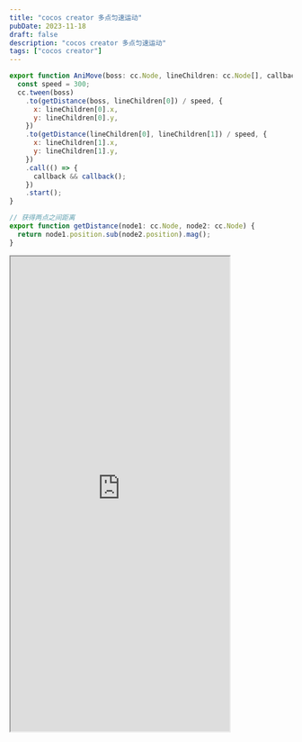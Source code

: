 ```yaml
---
title: "cocos creator 多点匀速运动"
pubDate: 2023-11-18
draft: false
description: "cocos creator 多点匀速运动"
tags: ["cocos creator"]
---
```


```js
export function AniMove(boss: cc.Node, lineChildren: cc.Node[], callback) {
  const speed = 300;
  cc.tween(boss)
    .to(getDistance(boss, lineChildren[0]) / speed, {
      x: lineChildren[0].x,
      y: lineChildren[0].y,
    })
    .to(getDistance(lineChildren[0], lineChildren[1]) / speed, {
      x: lineChildren[1].x,
      y: lineChildren[1].y,
    })
    .call(() => {
      callback && callback();
    })
    .start();
}

// 获得两点之间距离
export function getDistance(node1: cc.Node, node2: cc.Node) {
  return node1.position.sub(node2.position).mag();
}
```

<iframe
  style="width:390px;height:844px"
  src="https://game.jump.icu/gameall/index.html?scene=constantSpeed&title=多点匀速运动"
></iframe>
